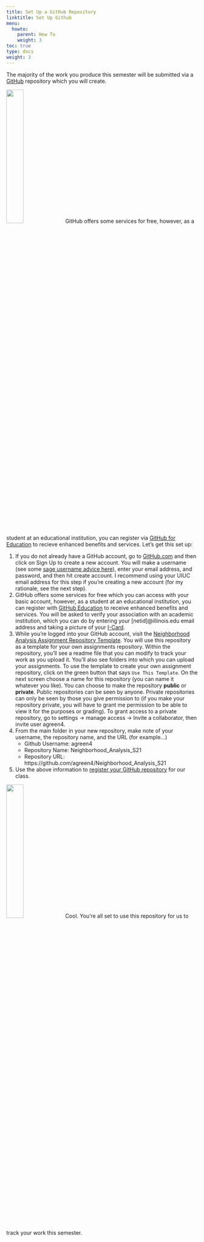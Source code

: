 ```yaml
---
title: Set Up a GitHub Repository
linktitle: Set Up Github
menu:
  howto:
    parent: How To
    weight: 3
toc: true
type: docs
weight: 3
---
```


The majority of the work you produce this semester will be submitted via a [GitHub](https://github.com) repository which you will create. 

![](https://octodex.github.com/images/codercat.jpg){width=30%}
GitHub offers some services for free, however, as a student at an educational institution, you can register via [GitHub for Education](https://education.github.com) to recieve enhanced benefits and services. Let's get this set up:

1. If you do not already have a GitHub account, go to [GitHub.com](https://github.com) and then click on Sign Up to create a new account. You will make a username (see some [sage username advice here](https://happygitwithr.com/big-picture.html#is-it-going-to-hurt)), enter your email address, and password, and then hit create account. I recommend using your UIUC email address for this step if you're creating a new account (for my rationale, see the next step).
2. GitHub offers some services for free which you can access with your basic account, however, as a student at an educational institution, you can register with [GitHub Education](https://education.github.com) to receive enhanced benefits and services. You will be asked to verify your association with an academic institution, which you can do by entering your [netid]@illinois.edu email address and taking a picture of your [I-Card](https://www.icardnet.uillinois.edu/public/).
3. While you're logged into your GitHub account, visit the [Neighborhood Analysis Assignment Repository Template](https://github.com/agreen4/Neighborhood_Analysis_S21_Assignments). You will use this repository as a template for your own assignments repository. Within the repository, you'll see a readme file that you can modify to track your work as you upload it. You'll also see folders into which you can upload your assignments. To use the template to create your own assignment repository, click on the green button that says `Use This Template`. On the next screen choose a name for this repository (you can name it whatever you like). You can choose to make the repository **public** or **private**. Public repositories can be seen by anyone. Private repositories can only be seen by those you give permission to (if you make your repository private, you will have to grant me permission to be able to view it for the purposes or grading). To grant access to a private repository, go to settings -> manage access -> Invite a collaborator, then invite user agreen4.
4. From the main folder in your new repository, make note of your username, the repository name, and the URL (for example...)
    - Github Username: agreen4
    - Repository Name: Neighborhood_Analysis_S21
    - Repository URL: https://github.com/agreen4/Neighborhood_Analysis_S21
5. Use the above information to [register your GitHub repository](https://forms.illinois.edu/sec/421969060) for our class.

![](https://octodex.github.com/images/bouncercat.png){width=30%}
Cool. You're all set to use this repository for us to track your work this semester.
